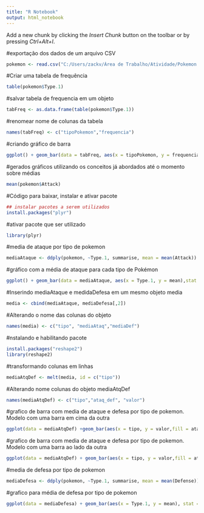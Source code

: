 ```yaml
---
title: "R Notebook"
output: html_notebook
---
```


Add a new chunk by clicking the *Insert Chunk* button on the toolbar or by pressing *Ctrl+Alt+I*.

#exportação dos dados de um arquivo CSV

```r
pokemon <- read.csv("C:/Users/zackv/Área de Trabalho/Atividade/Pokemon.csv",header = T, sep = ",")
```

#Criar uma tabela de frequência

```r
table(pokemon$Type.1)
```

#salvar tabela de frequencia em um objeto

```r
tabFreq <- as.data.frame(table(pokemon$Type.1))
```

#renomear nome de colunas da tabela

```r
names(tabFreq) <- c("tipoPokemon","frequencia")
```

#criando gráfico de barra

```r
ggplot() + geom_bar(data = tabFreq, aes(x = tipoPokemon, y = frequencia), stat ="identity")
```

#gerados gráficos utilizando os conceitos já abordados até o momento sobre médias

```r
mean(pokemon$Attack)
```

#Código para baixar, instalar e ativar pacote

```r
## instalar pacotes a serem utilizados
install.packages("plyr")
```

#ativar pacote que ser utilizado

```r
library(plyr)
```

#media de ataque por tipo de pokemon

```r
mediaAtaque <- ddply(pokemon, ~Type.1, summarise, mean = mean(Attack))
```

#gráfico com a média de ataque para cada tipo de Pokémon

```r
ggplot() + geom_bar(data = mediaAtaque, aes(x = Type.1, y = mean),stat = "identity") + ggtitle("Media de ataque por Tipo de pokemon")
```

#Inserindo mediaAtaque e medidaDefesa em um mesmo objeto media

```r
media <- cbind(mediaAtaque, mediaDefesa[,2])
```

#Alterando o nome das colunas do objeto

```r
names(media) <- c("tipo", "mediaAtaq","mediaDef")
```

#nstalando e habilitando pacote

```r
install.packages("reshape2")
library(reshape2)
```

#transformando colunas em linhas

```r
mediaAtqDef <- melt(media, id = c("tipo"))
```

#Alterando nome colunas do objeto mediaAtqDef

```r
names(mediaAtqDef) <- c("tipo","ataq_def", "valor")
```

#grafico de barra com media de ataque e defesa por tipo de pokemon. Modelo com uma barra em cima da outra

```r
ggplot(data = mediaAtqDef) +geom_bar(aes(x = tipo, y = valor,fill = ataq_def), stat = "identity") +ggtitle("Media de ataque e defesa por Tipo de pokemon")
```

#grafico de barra com media de ataque e defesa por tipo de pokemon. Modelo com uma barra ao lado da outra

```r
ggplot(data = mediaAtqDef) + geom_bar(aes(x = tipo, y = valor,fill = ataq_def), stat = "identity",position=position_dodge()) + ggtitle("Media de ataque e defesa por Tipo de pokemon")
```

#media de defesa por tipo de pokemon

```r
mediaDefesa <- ddply(pokemon, ~Type.1, summarise, mean = mean(Defense))
```

#grafico para média de defesa por tipo de pokemon

```r
ggplot(data = mediaDefesa) + geom_bar(aes(x = Type.1, y = mean), stat = "identity") + ggtitle("Media de defesa por Tipo de pokemon")
```
